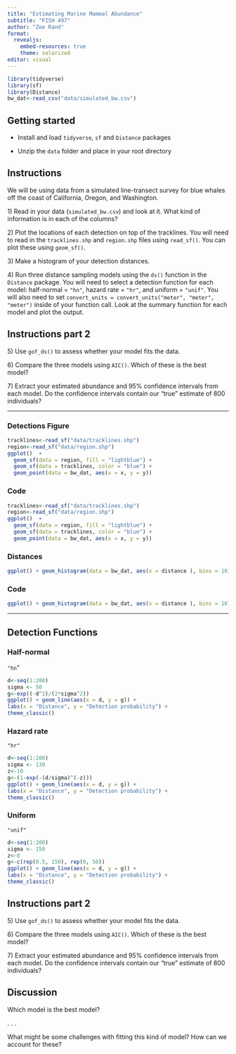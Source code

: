 ```yaml
---
title: "Estimating Marine Mammal Abundance"
subtitle: "FISH 497"
author: "Zoe Rand"
format:
  revealjs:
    embed-resources: true
    theme: solarized
editor: visual
---
```


```r
library(tidyverse)
library(sf)
library(Distance)
bw_dat<-read_csv("data/simulated_bw.csv")
```

## Getting started

-   Install and load `tidyverse`, `sf` and `Distance` packages

-   Unzip the `data` folder and place in your root directory

## Instructions {.smaller}

We will be using data from a simulated line-transect survey for blue whales off the coast of California, Oregon, and Washington.

1\) Read in your data (`simulated_bw.csv`) and look at it. What kind of information is in each of the columns?

2\) Plot the locations of each detection on top of the tracklines. You will need to read in the `tracklines.shp` and `region.shp` files using `read_sf()`. You can plot these using `geom_sf()`.

3\) Make a histogram of your detection distances.

4\) Run three distance sampling models using the `ds()` function in the `Distance` package. You will need to select a detection function for each model: half-normal = `"hn"`, hazard rate = `"hr"`, and uniform = `"unif"`. You will also need to set `convert_units = convert_units("meter", "meter", "meter")` inside of your function call. Look at the summary function for each model and plot the output.

## Instructions part 2

5\) Use `gof_ds()` to assess whether your model fits the data.

6\) Compare the three models using `AIC()`. Which of these is the best model?

7\) Extract your estimated abundance and 95% confidence intervals from each model. Do the confidence intervals contain our "true" estimate of 800 individuals?

------------------------------------------------------------------------

::: panel-tabset
### Detections Figure

```r
tracklines<-read_sf("data/tracklines.shp")
region<-read_sf("data/region.shp")
ggplot()  + 
  geom_sf(data = region, fill = "lightblue") +  
  geom_sf(data = tracklines, color = "blue") + 
  geom_point(data = bw_dat, aes(x = x, y = y))
```

### Code

```r
tracklines<-read_sf("data/tracklines.shp")
region<-read_sf("data/region.shp")
ggplot()  + 
  geom_sf(data = region, fill = "lightblue") +  
  geom_sf(data = tracklines, color = "blue") + 
  geom_point(data = bw_dat, aes(x = x, y = y))
```

### Distances

```r
ggplot() + geom_histogram(data = bw_dat, aes(x = distance ), bins = 10)
```

### Code

```r
ggplot() + geom_histogram(data = bw_dat, aes(x = distance ), bins = 10)
```
:::

------------------------------------------------------------------------

## Detection Functions {.scrollable}


### Half-normal

`"hn`"

```r
d<-seq(1:200)
sigma <- 50
g<-exp((-d^2)/(2*sigma^2))
ggplot() + geom_line(aes(x = d, y = g)) + 
labs(x = "Distance", y = "Detection probability") + 
theme_classic()

```

### Hazard rate

`"hr"`

```r
d<-seq(1:200)
sigma <- 130
z<-10
g<-(1-exp(-(d/sigma)^(-z)))
ggplot() + geom_line(aes(x = d, y = g)) + 
labs(x = "Distance", y = "Detection probability") + 
theme_classic()
```


### Uniform

`"unif"`

```r
d<-seq(1:200)
sigma <- 150
z<-0
g<-c(rep(0.5, 150), rep(0, 50))
ggplot() + geom_line(aes(x = d, y = g)) + 
labs(x = "Distance", y = "Detection probability") + 
theme_classic()
```


## Instructions part 2

5\) Use `gof_ds()` to assess whether your model fits the data.

6\) Compare the three models using `AIC()`. Which of these is the best model?

7\) Extract your estimated abundance and 95% confidence intervals from each model. Do the confidence intervals contain our "true" estimate of 800 individuals?

## Discussion
Which model is the best model?

. . .

What might be some challenges with fitting this kind of model? How can we account for these?
